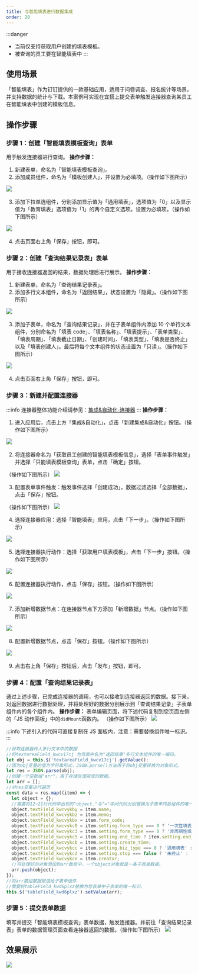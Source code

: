 ```yaml
---
title: 与智能填表进行数据集成
order: 20
---
```


:::danger
- 当前仅支持获取用户创建的填表模板。
- 被查询的员工要在智能填表中
:::

## 使用场景

「智能填表」作为钉钉提供的一款基础应用，适用于问卷调查、报名统计等场景，并支持数据的统计与下载。本案例可实现在宜搭上提交表单触发连接器查询某员工在智能填表中创建的模板信息。

## 操作步骤

### 步骤 1：创建「智能填表模板查询」表单

用于触发连接器进行查询。
**操作步骤：**

1. 新建表单，命名为「智能填表模板查询」。
2. 添加成员组件，命名为「模板创建人」，并设置为必填项。（操作如下图所示）

![](https://img.alicdn.com/imgextra/i2/O1CN01GaR7VN1ewjesdfexn_!!6000000003936-2-tps-1834-871.png_.webp)
​

3. 添加下拉单选组件，分别添加显示值为「通用填表」，选项值为「0」以及显示值为「教育填表」选项值为「1」的两个自定义选项。设置为必填项。（操作如下图所示）

![](https://img.alicdn.com/imgextra/i4/O1CN01wAFJiU27aPCq2ZWjA_!!6000000007813-2-tps-1908-893.png_.webp)
​

4. 点击页面右上角「保存」按钮，即可。

### 步骤 2：创建「查询结果记录表」表单

用于接收连接器返回的结果，数据处理后进行展示。
**操作步骤：**

1. 新建表单，命名为「查询结果记录表」。
2. 添加多行文本组件，命名为「返回结果」，状态设置为「隐藏」。（操作如下图所示）

![](https://img.alicdn.com/imgextra/i3/O1CN01xa3IcI1E8BwK7Mwax_!!6000000000306-2-tps-1830-872.png_.webp)
​

3. 添加子表单，命名为「查询结果记录」，并在子表单组件内添加 10 个单行文本组件，分别命名为「填表 code」、「填表名称」、「填表提示」、「表单类型」、「填表周期」、「填表截止日期」、「创建时间」、「填表类型」、「填表是否终止」以及「填表创建人」。最后将每个文本组件的状态设置为「只读」。（操作如下图所示）

![](https://img.alicdn.com/imgextra/i1/O1CN01ZaFK3B24QNgp1RnBo_!!6000000007385-2-tps-1836-871.png_.webp)
​

4. 点击页面右上角「保存」按钮，即可。

### 步骤 3：新建并配置连接器

:::info
连接器整体功能介绍请参见：[集成&自动化-连接器](/docs/guide/concept/connector)
:::
**操作步骤：**

1. 进入应用后，点击上方「集成&自动化」，点击「新建集成&自动化」按钮。（操作如下图所示）

![](https://img.alicdn.com/imgextra/i4/O1CN0103DOZL1lw0KkgEhsy_!!6000000004882-2-tps-1908-878.png_.webp)
​

2. 将连接器命名为「获取员工创建的智能填表模板信息」，选择「表单事件触发」并选择「只能填表模板查询」表单，点击「确定」按钮。

（操作如下图所示）
![](https://img.alicdn.com/imgextra/i2/O1CN016tW8rr1sYpbdFeKaK_!!6000000005779-2-tps-1914-885.png_.webp)
​

3. 配置表单事件触发：触发事件选择「创建成功」，数据过滤选择「全部数据」，点击「保存」按钮。

（操作如下图所示）
![](https://img.alicdn.com/imgextra/i4/O1CN01kdy4121gIY8kNWxTV_!!6000000004119-2-tps-1920-951.png_.webp)
​

4. 选择连接器应用：选择「智能填表」应用，点击「下一步」。（操作如下图所示）

![](https://img.alicdn.com/imgextra/i1/O1CN01KyodNh1wCcrmL740S_!!6000000006272-2-tps-1920-952.png_.webp)
​

5. 选择连接器执行动作：选择「获取用户填表模板」，点击「下一步」按钮。（操作如下图所示）

![](https://img.alicdn.com/imgextra/i2/O1CN01HRpMvO2AC50ueTrpd_!!6000000008166-2-tps-1920-951.png_.webp)
​

6. 配置连接器执行动作，点击「保存」按钮。（操作如下图所示）

![](https://img.alicdn.com/imgextra/i1/O1CN01eX8NYg1k9AURfjnpX_!!6000000004640-2-tps-1920-949.png_.webp)
​

7. 添加新增数据节点：在连接器节点下方添加「新增数据」节点。（操作如下图所示）

![](https://img.alicdn.com/imgextra/i4/O1CN01CivfQr26Q2czQ1Jo2_!!6000000007655-2-tps-1920-951.png_.webp)
​

8. 配置新增数据节点，点击「保存」按钮。（操作如下图所示）

![](https://img.alicdn.com/imgextra/i2/O1CN01b94TU326A0lIIQjf3_!!6000000007620-2-tps-1920-950.png_.webp)
​

9. 点击右上角「保存」按钮后，点击「发布」按钮，即可。

### 步骤 4：配置「查询结果记录表」

通过上述步骤，已完成连接器的调用，也可以接收到连接器返回的数据。接下来，对返回数据进行数据处理，并将处理好的数据分别展示到「查询结果记录」子表单组件内的各个组件内。
**操作步骤：**
表单编辑页面，将下述代码复制到您页面左侧的「JS 动作面板」中的`didMount`函数内。
（操作如下图所示）
![](https://img.alicdn.com/imgextra/i1/O1CN01TFghjK1nNJZQ6iu0o_!!6000000005077-2-tps-1911-893.png_.webp)
​

:::info
下述引入的代码可直接复制在 JS 面板内，注意：需要替换组件唯一标识。
:::

```javascript
//获取连接器传入多行文本中的数据
//将textareaField_kwcv17cj 为页面中名为"返回结果"多行文本组件的唯一编码。
let obj = this.$('textareaField_kwcv17cj').getValue();
//因为obj变量的值为字符串形式，JSON.parse()方法用于将obj变量转换为对象形式。
let res = JSON.parse(obj);
//创建一个空数组"arr"，用于存储处理完成的数据。
let arr = [];
//对res变量进行遍历
const data = res.map((item) => {
  let object = {};
  //需要将12~21行代码中出现的"object."与"="中间代码分别替换为子表单内各组件的唯一标识。
  object.textField_kwcvykby = item.name;
  object.textField_kwcvykbz = item.memo;
  object.textField_kwcvykbx = item.form_code;
  object.textField_kwcvykc0 = item.setting.form_type === 0 ? '一次性填表' : '周期性填表';
  object.textField_kwcvykc3 = item.setting.form_type === 0 ? '非周期性填表' : item.setting.loop_days;
  object.textField_kwcvykc5 = item.setting.end_time ? item.setting.end_time : '未设置截止日期';
  object.textField_kwcvykcb = item.setting.create_time;
  object.textField_kwcvykcc = item.setting.biz_type === 0 ? '通用填表' : '教育版填表';
  object.textField_kwcvykcd = item.setting.stop === false ? '未终止' : '已终止';
  object.textField_kwcvykce = item.creator;
  //将处理好的对象添加到arr数组中，一个object对象就是一条子表单数据。
  arr.push(object);
});
//将arr数组数据赋值给子表单组件
//需要将tableField_kwd6plxz替换为您表单中子表单的唯一标识。
this.$('tableField_kwd6plxz').setValue(arr);
```

### 步骤 5：提交表单数据

填写并提交「智能填表模板查询」表单数据，触发连接器。并前往「查询结果记录表」表单的数据管理页面查看连接器返回的数据。（操作如下图所示）
![](https://img.alicdn.com/imgextra/i2/O1CN01aybbac22ev20b03hf_!!6000000007146-2-tps-1920-951.png_.webp)

## 效果展示

![](https://img.alicdn.com/imgextra/i1/O1CN01dfHegi1LM7IBn5VkB_!!6000000001284-2-tps-1920-951.png_.webp)

